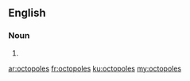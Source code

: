 ==English==

===Noun===
{{head|en}}

# {{plural of|octopole}}

[[ar:octopoles]]
[[fr:octopoles]]
[[ku:octopoles]]
[[my:octopoles]]